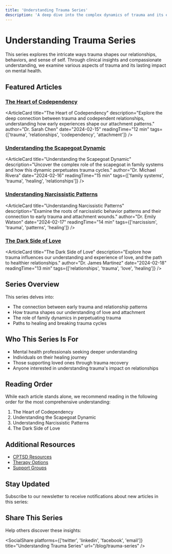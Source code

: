 ```yaml
---
title: 'Understanding Trauma Series'
description: 'A deep dive into the complex dynamics of trauma and its effects on relationships'
---
```


# Understanding Trauma Series

This series explores the intricate ways trauma shapes our relationships, behaviors, and sense of self. Through clinical insights and compassionate understanding, we examine various aspects of trauma and its lasting impact on mental health.

## Featured Articles

### [The Heart of Codependency](/blog/trauma-series/heart-of-codependency)

<ArticleCard
  title="The Heart of Codependency"
  description="Explore the deep connection between trauma and codependent relationships, understanding how early experiences shape our attachment patterns."
  author="Dr. Sarah Chen"
  date="2024-02-15"
  readingTime="12 min"
  tags={['trauma', 'relationships', 'codependency', 'attachment']}
/>

### [Understanding the Scapegoat Dynamic](/blog/trauma-series/scapegoat-dynamics)

<ArticleCard
  title="Understanding the Scapegoat Dynamic"
  description="Uncover the complex role of the scapegoat in family systems and how this dynamic perpetuates trauma cycles."
  author="Dr. Michael Rivera"
  date="2024-02-16"
  readingTime="15 min"
  tags={['family systems', 'trauma', 'healing', 'relationships']}
/>

### [Understanding Narcissistic Patterns](/blog/trauma-series/understanding-narcissism)

<ArticleCard
  title="Understanding Narcissistic Patterns"
  description="Examine the roots of narcissistic behavior patterns and their connection to early trauma and attachment wounds."
  author="Dr. Emily Watson"
  date="2024-02-17"
  readingTime="14 min"
  tags={['narcissism', 'trauma', 'patterns', 'healing']}
/>

### [The Dark Side of Love](/blog/trauma-series/dark-side-of-love)

<ArticleCard
  title="The Dark Side of Love"
  description="Explore how trauma influences our understanding and experience of love, and the path to healthier relationships."
  author="Dr. James Martinez"
  date="2024-02-18"
  readingTime="13 min"
  tags={['relationships', 'trauma', 'love', 'healing']}
/>

## Series Overview

This series delves into:

- The connection between early trauma and relationship patterns
- How trauma shapes our understanding of love and attachment
- The role of family dynamics in perpetuating trauma
- Paths to healing and breaking trauma cycles

## Who This Series Is For

- Mental health professionals seeking deeper understanding
- Individuals on their healing journey
- Those supporting loved ones through trauma recovery
- Anyone interested in understanding trauma's impact on relationships

## Reading Order

While each article stands alone, we recommend reading in the following order for the most comprehensive understanding:

1. The Heart of Codependency
2. Understanding the Scapegoat Dynamic
3. Understanding Narcissistic Patterns
4. The Dark Side of Love

## Additional Resources

- [CPTSD Resources](/mental/I-CPTSD/resources)
- [Therapy Options](/mental/V-Resources/therapy-options)
- [Support Groups](/mental/V-Resources/support-groups)

## Stay Updated

Subscribe to our newsletter to receive notifications about new articles in this series:

<Subscribe />

## Share This Series

Help others discover these insights:

<SocialShare
  platforms={['twitter', 'linkedin', 'facebook', 'email']}
  title="Understanding Trauma Series"
  url="/blog/trauma-series"
/>
